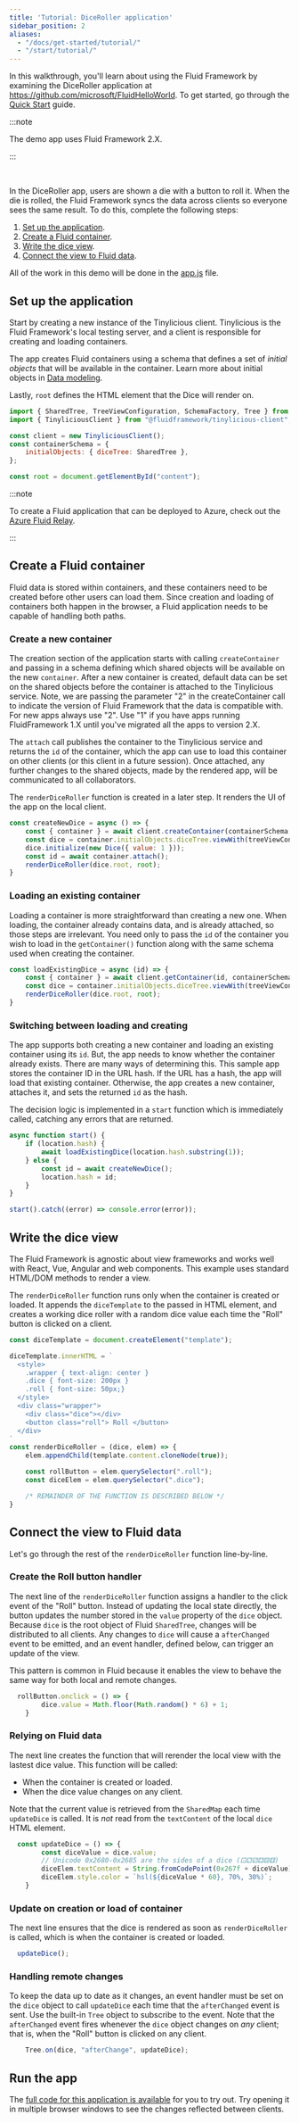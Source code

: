 ```yaml
---
title: 'Tutorial: DiceRoller application'
sidebar_position: 2
aliases:
  - "/docs/get-started/tutorial/"
  - "/start/tutorial/"
---
```



In this walkthrough, you'll learn about using the Fluid Framework by examining the DiceRoller application at https://github.com/microsoft/FluidHelloWorld. To get started, go through the [Quick Start](./quick-start) guide.

:::note

The demo app uses Fluid Framework 2.X.

:::

<LegacyDiceRollerSample />
<br/>

In the DiceRoller app, users are shown a die with a button to roll it. When the die is rolled, the Fluid Framework syncs the data across clients so everyone sees the same result. To do this, complete the following steps:

1. [Set up the application](#set-up-the-application).
2. [Create a Fluid container](#create-a-fluid-container).
3. [Write the dice view](#write-the-dice-view).
4. [Connect the view to Fluid data](#connect-the-view-to-fluid-data).

All of the work in this demo will be done in the [app.js](https://github.com/microsoft/FluidHelloWorld/blob/main/src/app.js) file.

## Set up the application

Start by creating a new instance of the Tinylicious client. Tinylicious is the Fluid Framework's local testing server, and a client is responsible for creating and loading containers.

The app creates Fluid containers using a schema that defines a set of *initial objects* that will be available in the container. Learn more about initial objects in [Data modeling](../build/data-modeling).

Lastly, `root` defines the HTML element that the Dice will render on.

```js
import { SharedTree, TreeViewConfiguration, SchemaFactory, Tree } from "fluid-framework";
import { TinyliciousClient } from "@fluidframework/tinylicious-client";

const client = new TinyliciousClient();
const containerSchema = {
	initialObjects: { diceTree: SharedTree },
};

const root = document.getElementById("content");
```

:::note

To create a Fluid application that can be deployed to Azure, check out the [Azure Fluid Relay](../deployment/azure-frs).

:::

## Create a Fluid container

Fluid data is stored within containers, and these containers need to be created before other users can load them. Since creation and loading of containers both happen in the browser, a Fluid application needs to be capable of handling both paths.

### Create a new container

The creation section of the application starts with calling `createContainer` and passing in a schema defining which shared objects will be available on the new `container`. After a new container is created, default data can be set on the shared objects before the container is attached to the Tinylicious service. Note, we are passing the parameter "2" in the createContainer call to indicate the version of Fluid Framework that the data
is compatible with. For new apps always use "2". Use "1" if you have apps running FluidFramework 1.X until you've migrated all the apps to version 2.X.

The `attach` call publishes the container to the Tinylicious service and returns the `id` of the container, which the app can use to load this container on other clients (or this client in a future session). Once attached, any further changes to the shared objects, made by the rendered app, will be communicated to all collaborators.

The `renderDiceRoller` function is created in a later step. It renders the UI of the app on the local client.

```js
const createNewDice = async () => {
	const { container } = await client.createContainer(containerSchema, "2");
	const dice = container.initialObjects.diceTree.viewWith(treeViewConfiguration);
	dice.initialize(new Dice({ value: 1 }));
	const id = await container.attach();
	renderDiceRoller(dice.root, root);
}
```

### Loading an existing container

Loading a container is more straightforward than creating a new one. When loading, the container already contains data, and is already attached, so those steps are irrelevant. You need only to pass the `id` of the container you wish to load in the `getContainer()` function along with the same schema used when creating the container.

```js
const loadExistingDice = async (id) => {
	const { container } = await client.getContainer(id, containerSchema, "2");
	const dice = container.initialObjects.diceTree.viewWith(treeViewConfiguration);
	renderDiceRoller(dice.root, root);
}
```

### Switching between loading and creating

The app supports both creating a new container and loading an existing container using its `id`.
But, the app needs to know whether the container already exists. There are many ways of
determining this.
This sample app stores the container ID in the URL hash.
If the URL has a hash, the app will load that existing container.
Otherwise, the app creates a new container, attaches it, and sets the returned `id` as the hash.

The decision logic is implemented in a `start` function which is immediately called, catching any errors that are returned.

```js
async function start() {
	if (location.hash) {
		await loadExistingDice(location.hash.substring(1));
	} else {
		const id = await createNewDice();
		location.hash = id;
	}
}

start().catch((error) => console.error(error));
```

## Write the dice view

The Fluid Framework is agnostic about view frameworks and works well with React, Vue, Angular and web components.
This example uses standard HTML/DOM methods to render a view.

The `renderDiceRoller` function runs only when the container is created or loaded. It appends the `diceTemplate` to the passed in HTML element, and creates a working dice roller with a random dice value each time the "Roll" button is clicked on a client.


```js
const diceTemplate = document.createElement("template");

diceTemplate.innerHTML = `
  <style>
    .wrapper { text-align: center }
    .dice { font-size: 200px }
    .roll { font-size: 50px;}
  </style>
  <div class="wrapper">
    <div class="dice"></div>
    <button class="roll"> Roll </button>
  </div>
`
const renderDiceRoller = (dice, elem) => {
	elem.appendChild(template.content.cloneNode(true));

	const rollButton = elem.querySelector(".roll");
	const diceElem = elem.querySelector(".dice");

    /* REMAINDER OF THE FUNCTION IS DESCRIBED BELOW */
}
```

## Connect the view to Fluid data

Let's go through the rest of the `renderDiceRoller` function line-by-line.

### Create the Roll button handler

The next line of the `renderDiceRoller` function assigns a handler to the click event of the "Roll" button. Instead of updating the local state directly, the button updates the number stored in the `value` property of the  `dice` object. Because `dice` is the root object of Fluid `SharedTree`, changes will be distributed to all clients. Any changes to `dice` will cause a `afterChanged` event to be emitted, and an event handler, defined below, can trigger an update of the view.

This pattern is common in Fluid because it enables the view to behave the same way for both local and remote changes.

```js
  rollButton.onclick = () => {
		dice.value = Math.floor(Math.random() * 6) + 1;
	}
```

### Relying on Fluid data

The next line creates the function that will rerender the local view with the lastest dice value. This function will be called:

-   When the container is created or loaded.
-   When the dice value changes on any client.

Note that the current value is retrieved from the `SharedMap` each time `updateDice` is called. It is *not* read from the `textContent` of the local `dice` HTML element.

```js
  const updateDice = () => {
		const diceValue = dice.value;
		// Unicode 0x2680-0x2685 are the sides of a dice (⚀⚁⚂⚃⚄⚅)
		diceElem.textContent = String.fromCodePoint(0x267f + diceValue);
		diceElem.style.color = `hsl(${diceValue * 60}, 70%, 30%)`;
	}
```

### Update on creation or load of container

The next line ensures that the dice is rendered as soon as `renderDiceRoller` is called, which is when the container is created or loaded.

```js
  updateDice();
```

### Handling remote changes

To keep the data up to date as it changes, an event handler must be set on the `dice` object to call `updateDice` each time that the `afterChanged` event is sent. Use the built-in `Tree` object to subscribe to the event. Note that the `afterChanged` event fires whenever the `dice` object changes on *any* client; that is, when the "Roll" button is clicked on any client.

```js
    Tree.on(dice, "afterChange", updateDice);
```

## Run the app

The [full code for this application is available](https://github.com/microsoft/FluidHelloWorld) for you to try out. Try opening it in multiple browser windows to see the changes reflected between clients.
